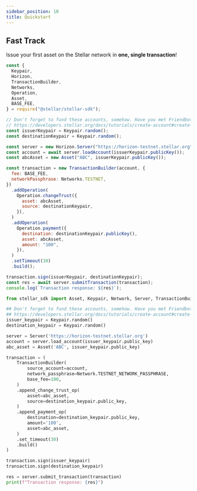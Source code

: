 ```yaml
---
sidebar_position: 10
title: Quickstart
---
```



## Fast Track

Issue your first asset on the Stellar network in **one, single transaction**!

<CodeExample>

```js
const {
  Keypair,
  Horizon,
  TransactionBuilder,
  Networks,
  Operation,
  Asset,
  BASE_FEE,
} = require("@stellar/stellar-sdk");

// Don't forget to fund these accounts, somehow. Have you met Friendbot?
// https://developers.stellar.org/docs/tutorials/create-account#create-account
const issuerKeypair = Keypair.random();
const destinationKeypair = Keypair.random();

const server = new Horizon.Server("https://horizon-testnet.stellar.org");
const account = await server.loadAccount(issuerKeypair.publicKey());
const abcAsset = new Asset("ABC", issuerKeypair.publicKey());

const transaction = new TransactionBuilder(account, {
  fee: BASE_FEE,
  networkPassphrase: Networks.TESTNET,
})
  .addOperation(
    Operation.changeTrust({
      asset: abcAsset,
      source: destinationKeypair,
    }),
  )
  .addOperation(
    Operation.payment({
      destination: destinationKeypair.publicKey(),
      asset: abcAsset,
      amount: "100",
    }),
  )
  .setTimeout(30)
  .build();

transaction.sign(issuerKeypair, destinationKeypair);
const res = await server.submitTransaction(transaction);
console.log(`Transaction response: ${res}`);
```

```python
from stellar_sdk import Asset, Keypair, Network, Server, TransactionBuilder

## Don't forget to fund these accounts, somehow. Have you met Friendbot?
## https://developers.stellar.org/docs/tutorials/create-account#create-account
issuer_keypair = Keypair.random()
destination_keypair = Keypair.random()

server = Server('https://horizon-testnet.stellar.org')
account = server.load_account(issuer_keypair.public_key)
abc_asset = Asset('ABC', issuer_keypair.public_key)

transaction = (
    TransactionBuilder(
        source_account=account,
        network_passphrase=Network.TESTNET_NETWORK_PASSPHRASE,
        base_fee=100,
    )
    .append_change_trust_op(
        asset=abc_asset,
        source=destination_keypair.public_key,
    )
    .append_payment_op(
        destination=destination_keypair.public_key,
        amount='100',
        asset=abc_asset,
    )
    .set_timeout(30)
    .build()
)

transaction.sign(issuer_keypair)
transaction.sign(destination_keypair)

res = server.submit_transaction(transaction)
print(f"Transaction response: {res}")
```

</CodeExample>
